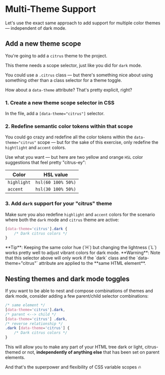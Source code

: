 # Multi-Theme Support

Let's use the exact same approach to add support for multiple color themes — independent of dark mode.

## Add a new theme scope

You're going to add a `citrus` theme to the project.

This theme needs a scope selector, just like you did for `dark` mode.

You could use a `.citrus` class — but there's something nice about using something other than a class selector for a theme toggle.

How about a `data-theme` attribute? That's pretty explicit, right?

### 1. Create a new theme scope selector in CSS

In the <InlineFile file="src/index.css" /> file, add a `[data-theme="citrus"]` selector.

### 2. Redefine semantic color tokens within that scope

You could go crazy and redefine all the color tokens within the `data-theme="citrus"` scope — but for the sake of this exercise, only redefine the `hightlight` and `accent` colors.

Use what you want — but here are two yellow and orange `HSL` color suggestions that feel pretty "citrus-ey":

| Color       | HSL value          |
| ----------- | ------------------ |
| `highlight` | `hsl(60 100% 50%)` |
| `accent`    | `hsl(30 100% 50%)` |

### 3. Add `dark` support for your "citrus" theme

Make sure you also redefine `highlight` and `accent` colors for the scenario where both the `dark` mode and `citrus` theme are active:

```css
[data-theme='citrus'].dark {
	/* Dark citrus colors */
}
```

<callout-info>
	**Tip**: Keeping the same color hue (`H`) but changing the lightness (`L`)
	works pretty well to adjust vibrant colors for dark mode.
</callout-info>

<callout-warning>
	**Warning**: Note that this selector above will only work if the `dark` class
	and the `data-theme="citrus"` attribute are applied to the **same HTML
	element**.
</callout-warning>

## Nesting themes and dark mode toggles

If you want to be able to nest and compose combinations of themes and dark mode, consider adding a few parent/child selector combinations:

```css
/* same element */
[data-theme='citrus'].dark,
/* parent <--> child */
[data-theme='citrus'] .dark,
/* reverse relationship */
.dark [data-theme='citrus'] {
	/* Dark citrus colors */
}
```

This will allow you to make any part of your HTML tree dark or light, citrus-themed or not, **independently of anything else** that has been set on parent elements.

And that's the superpower and flexibility of CSS variable scopes 🔥
